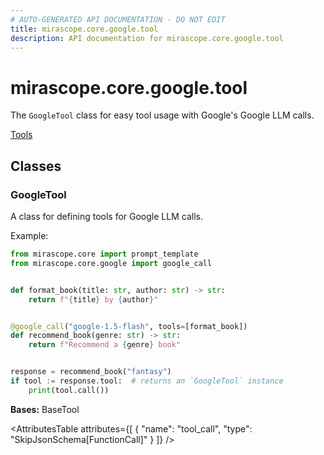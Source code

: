 ```yaml
---
# AUTO-GENERATED API DOCUMENTATION - DO NOT EDIT
title: mirascope.core.google.tool
description: API documentation for mirascope.core.google.tool
---
```


# mirascope.core.google.tool

<ApiType type="Module" />

The `GoogleTool` class for easy tool usage with Google's Google LLM calls.

<Info title="Usage">

[Tools](/docs/mirascope/learn/tools)

</Info>

## Classes

### GoogleTool

<ApiType type="Class" />

A class for defining tools for Google LLM calls.

Example:

```python
from mirascope.core import prompt_template
from mirascope.core.google import google_call


def format_book(title: str, author: str) -> str:
    return f"{title} by {author}"


@google_call("google-1.5-flash", tools=[format_book])
def recommend_book(genre: str) -> str:
    return f"Recommend a {genre} book"


response = recommend_book("fantasy")
if tool := response.tool:  # returns an `GoogleTool` instance
    print(tool.call())
```

**Bases:** BaseTool

<AttributesTable
  attributes={[
  {
    "name": "tool_call",
    "type": "SkipJsonSchema[FunctionCall]"
  }
]}
/>



